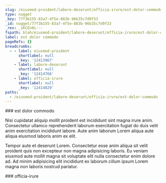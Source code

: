 ```yaml
---
slug: /eiusmod-proident/labore-deserunt/officia-irure/est-dolor-commodo
type: nugget
_key: 77f3b155-83a7-4f5e-883b-96b35c7d9f33
_id: nugget/77f3b155-83a7-4f5e-883b-96b35c7d9f33
_rev: _iKCEn0i---
fspath: blah/eiusmod-proident/labore-deserunt/officia-irure/est-dolor-commodo.md
label: est dolor commodo
pageRefs: {}
breadcrumbs:
  - - label: eiusmod-proident
      shortlabel: null
      _key: '12413967'
    - label: labore-deserunt
      shortlabel: null
      _key: '12414766'
    - label: officia-irure
      shortlabel: null
      _key: '12414829'
paths:
  - /eiusmod-proident/labore-deserunt/officia-irure/est-dolor-commodo
---
```


<NuggetArea>
<Nugget slug="/eiusmod-proident/labore-deserunt/officia-irure/est-dolor-commodo" type="nugget" _key="77f3b155-83a7-4f5e-883b-96b35c7d9f33" _id="nugget/77f3b155-83a7-4f5e-883b-96b35c7d9f33" _rev="_iKCEn0i---" fspath="blah/eiusmod-proident/labore-deserunt/officia-irure/est-dolor-commodo.md" label="est dolor commodo" paths="/eiusmod-proident/labore-deserunt/officia-irure/est-dolor-commodo">
<NuggetBody>
### est dolor commodo

Nisi cupidatat aliquip mollit proident est incididunt sint magna irure anim. Consectetur ullamco reprehenderit laborum exercitation fugiat do duis velit anim exercitation incididunt labore. Aute anim laborum Lorem aliqua aute aliqua eiusmod laboris anim ex elit.

Tempor aute et deserunt Lorem. Consectetur esse anim aliqua sit velit proident quis non excepteur non magna adipisicing laboris. Eu veniam eiusmod aute mollit magna sit voluptate elit nulla consectetur enim dolore ad. Ad minim adipisicing elit incididunt ex laborum cillum ipsum Lorem magna non laboris nostrud pariatur.

</NuggetBody>
<Breadcrumbs>
<Crumbs>
<Crumb _key="12413967" label="eiusmod-proident" /><Crumb _key="12414766" label="labore-deserunt" /><Crumb _key="12414829" label="officia-irure" />
</Crumbs>
</Breadcrumbs>
</Nugget>

<NuggetsInbound>
</NuggetsInbound>
<NuggetsOutbound>
</NuggetsOutbound>
</NuggetArea>
<PassagesInbound>
<Passage direction="inbound" type="passage" _key="12414829" _id="passage/12414829" _rev="_iKCEn0e--_" label="officia-irure" passage="officia-irure" fspath="blah/eiusmod-proident/labore-deserunt/officia-irure" paths="/eiusmod-proident/labore-deserunt/officia-irure" slug="/eiusmod-proident/labore-deserunt/officia-irure">
<NuggetBody>
### officia-irure

</NuggetBody>
<Breadcrumbs>
<Crumbs>
<Crumb _key="12413967" label="eiusmod-proident" /><Crumb _key="12414766" label="labore-deserunt" />
</Crumbs>
</Breadcrumbs>
</Passage>

</PassagesInbound>
<PassagesOutbound>
</PassagesOutbound>